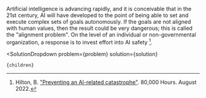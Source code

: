 

Artificial intelligence is advancing rapidly, and it is conceivable that in the 21st century, AI will have developed to the point of being able to set and execute complex sets of goals autonomously. If the goals are not aligned with human values, then the result could be very dangerous; this is called the "alignment problem". On the level of an individual or non-governmental organization, a response is to invest effort into AI safety [^"10"].

[^"10"]: Hilton, B. ["Preventing an AI-related catastrophe"](https://80000hours.org/problem-profiles/artificial-intelligence/). 80,000 Hours. August 2022.

  <SolutionDropdown 
    problem={problem} 
    solution={solution}
  >
    {children}
  </SolutionDropdown>